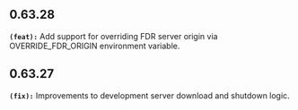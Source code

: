 ## 0.63.28
**`(feat):`** Add support for overriding FDR server origin via OVERRIDE_FDR_ORIGIN environment variable.


## 0.63.27
**`(fix):`** Improvements to development server download and shutdown logic.



